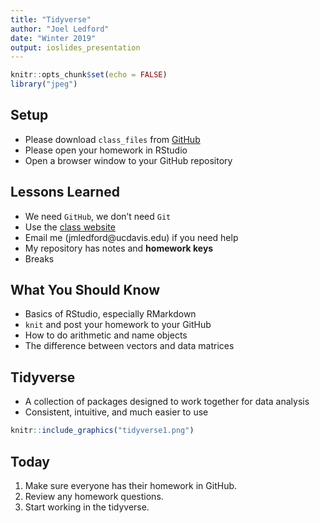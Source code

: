 ```yaml
---
title: "Tidyverse"
author: "Joel Ledford"
date: "Winter 2019"
output: ioslides_presentation
---
```


```r
knitr::opts_chunk$set(echo = FALSE)
library("jpeg")
```

## Setup
- Please download `class_files` from [GitHub](https://github.com/FRS417-DataScienceBiologists)
- Please open your homework in RStudio
- Open a browser window to your GitHub repository

## Lessons Learned
- We need `GitHub`, we don't need `Git`
- Use the [class website](https://jmledford3115.github.io/datascibiol/)
- Email me (jmledford@ucdavis.edu) if you need help
- My repository has notes and **homework keys**
- Breaks

## What You Should Know
- Basics of RStudio, especially RMarkdown
- `knit` and post your homework to your GitHub
- How to do arithmetic and name objects
- The difference between vectors and data matrices

## Tidyverse
- A collection of packages designed to work together for data analysis
- Consistent, intuitive, and much easier to use
```r
knitr::include_graphics("tidyverse1.png")
```

## Today
1. Make sure everyone has their homework in GitHub.
2. Review any homework questions.
3. Start working in the tidyverse.